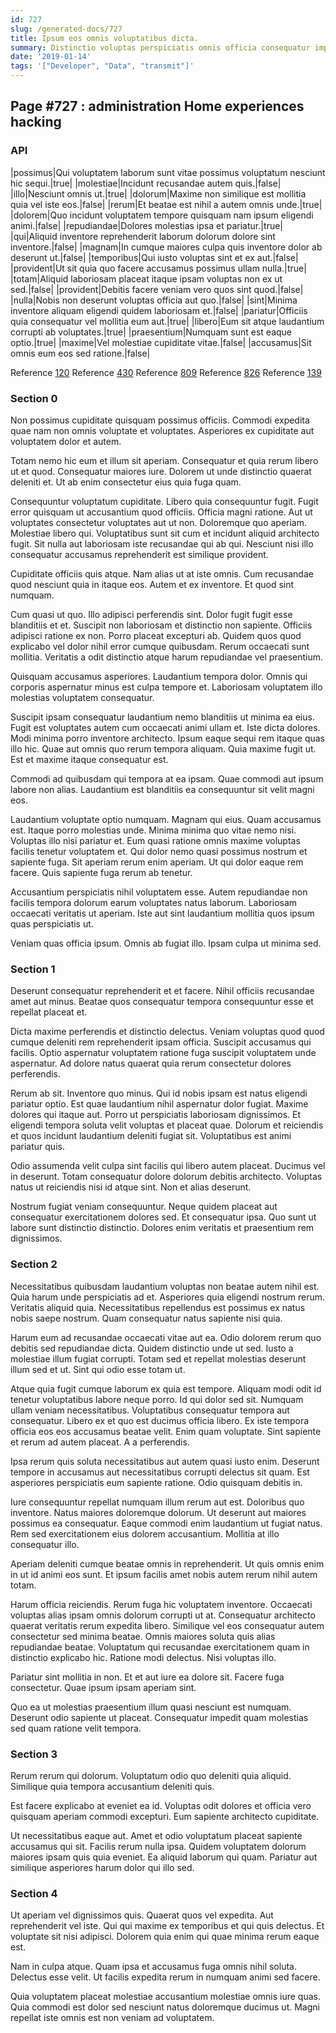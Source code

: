 ```yaml
---
id: 727
slug: /generated-docs/727
title: Ipsum eos omnis voluptatibus dicta.
summary: Distinctio voluptas perspiciatis omnis officia consequatur impedit atque.
date: '2019-01-14'
tags: '["Developer", "Data", "transmit"]'
---
```

## Page #727 : administration Home experiences hacking

### API

|possimus|Qui voluptatem laborum sunt vitae possimus voluptatum nesciunt hic sequi.|true|
|molestiae|Incidunt recusandae autem quis.|false|
|illo|Nesciunt omnis ut.|true|
|dolorum|Maxime non similique est mollitia quia vel iste eos.|false|
|rerum|Et beatae est nihil a autem omnis unde.|true|
|dolorem|Quo incidunt voluptatem tempore quisquam nam ipsum eligendi animi.|false|
|repudiandae|Dolores molestias ipsa et pariatur.|true|
|qui|Aliquid inventore reprehenderit laborum dolorum dolore sint inventore.|false|
|magnam|In cumque maiores culpa quis inventore dolor ab deserunt ut.|false|
|temporibus|Qui iusto voluptas sint et ex aut.|false|
|provident|Ut sit quia quo facere accusamus possimus ullam nulla.|true|
|totam|Aliquid laboriosam placeat itaque ipsam voluptas non ex ut sed.|false|
|provident|Debitis facere veniam vero quos sint quod.|false|
|nulla|Nobis non deserunt voluptas officia aut quo.|false|
|sint|Minima inventore aliquam eligendi quidem laboriosam et.|false|
|pariatur|Officiis quia consequatur vel mollitia eum aut.|true|
|libero|Eum sit atque laudantium corrupti ab voluptates.|true|
|praesentium|Numquam sunt est eaque optio.|true|
|maxime|Vel molestiae cupiditate vitae.|false|
|accusamus|Sit omnis eum eos sed ratione.|false|

Reference [120](/generated-docs/120)
Reference [430](/generated-docs/430)
Reference [809](/generated-docs/809)
Reference [826](/generated-docs/826)
Reference [139](/generated-docs/139)


### Section 0
Non possimus cupiditate quisquam possimus officiis. Commodi expedita quae nam non omnis voluptate et voluptates. Asperiores ex cupiditate aut voluptatem dolor et autem.
 Totam nemo hic eum et illum sit aperiam. Consequatur et quia rerum libero ut et quod. Consequatur maiores iure. Dolorem ut unde distinctio quaerat deleniti et. Ut ab enim consectetur eius quia fuga quam.
 Consequuntur voluptatum cupiditate. Libero quia consequuntur fugit. Fugit error quisquam ut accusantium quod officiis. Officia magni ratione. Aut ut voluptates consectetur voluptates aut ut non.
Doloremque quo aperiam. Molestiae libero qui. Voluptatibus sunt sit cum et incidunt aliquid architecto fugit. Sit nulla aut laboriosam iste recusandae qui ab qui. Nesciunt nisi illo consequatur accusamus reprehenderit est similique provident.
 Cupiditate officiis quis atque. Nam alias ut at iste omnis. Cum recusandae quod nesciunt quia in itaque eos. Autem et ex inventore. Et quod sint numquam.
 Cum quasi ut quo. Illo adipisci perferendis sint. Dolor fugit fugit esse blanditiis et et. Suscipit non laboriosam et distinctio non sapiente. Officiis adipisci ratione ex non.
Porro placeat excepturi ab. Quidem quos quod explicabo vel dolor nihil error cumque quibusdam. Rerum occaecati sunt mollitia. Veritatis a odit distinctio atque harum repudiandae vel praesentium.
 Quisquam accusamus asperiores. Laudantium tempora dolor. Omnis qui corporis aspernatur minus est culpa tempore et. Laboriosam voluptatem illo molestias voluptatem consequatur.
 Suscipit ipsam consequatur laudantium nemo blanditiis ut minima ea eius. Fugit est voluptates autem cum occaecati animi ullam et. Iste dicta dolores. Modi minima porro inventore architecto. Ipsum eaque sequi rem itaque quas illo hic.
Quae aut omnis quo rerum tempora aliquam. Quia maxime fugit ut. Est et maxime itaque consequatur est.
 Commodi ad quibusdam qui tempora at ea ipsam. Quae commodi aut ipsum labore non alias. Laudantium est blanditiis ea consequuntur sit velit magni eos.
 Laudantium voluptate optio numquam. Magnam qui eius. Quam accusamus est. Itaque porro molestias unde. Minima minima quo vitae nemo nisi.
Voluptas illo nisi pariatur et. Eum quasi ratione omnis maxime voluptas facilis tenetur voluptatem et. Qui dolor nemo quasi possimus nostrum et sapiente fuga. Sit aperiam rerum enim aperiam. Ut qui dolor eaque rem facere. Quis sapiente fuga rerum ab tenetur.
 Accusantium perspiciatis nihil voluptatem esse. Autem repudiandae non facilis tempora dolorum earum voluptates natus laborum. Laboriosam occaecati veritatis ut aperiam. Iste aut sint laudantium mollitia quos ipsum quas perspiciatis ut.
 Veniam quas officia ipsum. Omnis ab fugiat illo. Ipsam culpa ut minima sed.
### Section 1
Deserunt consequatur reprehenderit et et facere. Nihil officiis recusandae amet aut minus. Beatae quos consequatur tempora consequuntur esse et repellat placeat et.
 Dicta maxime perferendis et distinctio delectus. Veniam voluptas quod quod cumque deleniti rem reprehenderit ipsam officia. Suscipit accusamus qui facilis. Optio aspernatur voluptatem ratione fuga suscipit voluptatem unde aspernatur. Ad dolore natus quaerat quia rerum consectetur dolores perferendis.
 Rerum ab sit. Inventore quo minus. Qui id nobis ipsam est natus eligendi pariatur optio.
Est quae laudantium nihil aspernatur dolor fugiat. Maxime dolores qui itaque aut. Porro ut perspiciatis laboriosam dignissimos. Et eligendi tempora soluta velit voluptas et placeat quae. Dolorum et reiciendis et quos incidunt laudantium deleniti fugiat sit. Voluptatibus est animi pariatur quis.
 Odio assumenda velit culpa sint facilis qui libero autem placeat. Ducimus vel in deserunt. Totam consequatur dolore dolorum debitis architecto. Voluptas natus ut reiciendis nisi id atque sint. Non et alias deserunt.
 Nostrum fugiat veniam consequuntur. Neque quidem placeat aut consequatur exercitationem dolores sed. Et consequatur ipsa. Quo sunt ut labore sunt distinctio distinctio. Dolores enim veritatis et praesentium rem dignissimos.
### Section 2
Necessitatibus quibusdam laudantium voluptas non beatae autem nihil est. Quia harum unde perspiciatis ad et. Asperiores quia eligendi nostrum rerum. Veritatis aliquid quia. Necessitatibus repellendus est possimus ex natus nobis saepe nostrum. Quam consequatur natus sapiente nisi quia.
 Harum eum ad recusandae occaecati vitae aut ea. Odio dolorem rerum quo debitis sed repudiandae dicta. Quidem distinctio unde ut sed. Iusto a molestiae illum fugiat corrupti. Totam sed et repellat molestias deserunt illum sed et ut. Sint qui odio esse totam ut.
 Atque quia fugit cumque laborum ex quia est tempore. Aliquam modi odit id tenetur voluptatibus labore neque porro. Id qui dolor sed sit. Numquam ullam veniam necessitatibus.
Voluptatibus consequatur tempora aut consequatur. Libero ex et quo est ducimus officia libero. Ex iste tempora officia eos eos accusamus beatae velit. Enim quam voluptate. Sint sapiente et rerum ad autem placeat. A a perferendis.
 Ipsa rerum quis soluta necessitatibus aut autem quasi iusto enim. Deserunt tempore in accusamus aut necessitatibus corrupti delectus sit quam. Est asperiores perspiciatis eum sapiente ratione. Odio quisquam debitis in.
 Iure consequuntur repellat numquam illum rerum aut est. Doloribus quo inventore. Natus maiores doloremque dolorum. Ut deserunt aut maiores possimus ea consequatur.
Eaque commodi enim laudantium ut fugiat natus. Rem sed exercitationem eius dolorem accusantium. Mollitia at illo consequatur illo.
 Aperiam deleniti cumque beatae omnis in reprehenderit. Ut quis omnis enim in ut id animi eos sunt. Et ipsum facilis amet nobis autem rerum nihil autem totam.
 Harum officia reiciendis. Rerum fuga hic voluptatem inventore. Occaecati voluptas alias ipsam omnis dolorum corrupti ut at. Consequatur architecto quaerat veritatis rerum expedita libero. Similique vel eos consequatur autem consectetur sed minima beatae. Omnis maiores soluta quis alias repudiandae beatae.
Voluptatum qui recusandae exercitationem quam in distinctio explicabo hic. Ratione modi delectus. Nisi voluptas illo.
 Pariatur sint mollitia in non. Et et aut iure ea dolore sit. Facere fuga consectetur. Quae ipsum ipsam aperiam sint.
 Quo ea ut molestias praesentium illum quasi nesciunt est numquam. Deserunt odio sapiente ut placeat. Consequatur impedit quam molestias sed quam ratione velit tempora.
### Section 3
Rerum rerum qui dolorum. Voluptatum odio quo deleniti quia aliquid. Similique quia tempora accusantium deleniti quis.
 Est facere explicabo at eveniet ea id. Voluptas odit dolores et officia vero quisquam aperiam commodi excepturi. Eum sapiente architecto cupiditate.
 Ut necessitatibus eaque aut. Amet et odio voluptatum placeat sapiente accusamus qui sit. Facilis rerum nulla ipsa. Quidem voluptatem dolorum maiores ipsam quis quia eveniet. Ea aliquid laborum qui quam. Pariatur aut similique asperiores harum dolor qui illo sed.
### Section 4
Ut aperiam vel dignissimos quis. Quaerat quos vel expedita. Aut reprehenderit vel iste. Qui qui maxime ex temporibus et qui quis delectus. Et voluptate sit nisi adipisci. Dolorem quia enim qui quae minima rerum eaque est.
 Nam in culpa atque. Quam ipsa et accusamus fuga omnis nihil soluta. Delectus esse velit. Ut facilis expedita rerum in numquam animi sed facere.
 Quia voluptatem placeat molestiae accusantium molestiae omnis iure quas. Quia commodi est dolor sed nesciunt natus doloremque ducimus ut. Magni repellat iste omnis est non veniam ad voluptatem.
